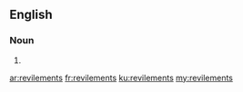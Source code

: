 ==English==

===Noun===
{{head|en}}

# {{plural of|revilement}}

[[ar:revilements]]
[[fr:revilements]]
[[ku:revilements]]
[[my:revilements]]